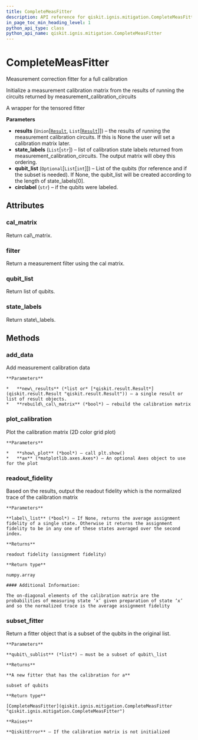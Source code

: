 ```yaml
---
title: CompleteMeasFitter
description: API reference for qiskit.ignis.mitigation.CompleteMeasFitter
in_page_toc_min_heading_level: 1
python_api_type: class
python_api_name: qiskit.ignis.mitigation.CompleteMeasFitter
---
```


# CompleteMeasFitter

<Class id="qiskit.ignis.mitigation.CompleteMeasFitter" isDedicatedPage={true} github="https://github.com/qiskit-community/qiskit-ignis/tree/stable/0.3/qiskit/ignis/mitigation/measurement/fitters.py" signature="CompleteMeasFitter(results, state_labels, qubit_list=None, circlabel='')">
  Measurement correction fitter for a full calibration

  Initialize a measurement calibration matrix from the results of running the circuits returned by measurement\_calibration\_circuits

  A wrapper for the tensored fitter

  **Parameters**

  *   **results** (`Union`\[[`Result`](qiskit.result.Result "qiskit.result.result.Result"), `List`\[[`Result`](qiskit.result.Result "qiskit.result.result.Result")]]) – the results of running the measurement calibration circuits. If this is None the user will set a calibration matrix later.
  *   **state\_labels** (`List`\[`str`]) – list of calibration state labels returned from measurement\_calibration\_circuits. The output matrix will obey this ordering.
  *   **qubit\_list** (`Optional`\[`List`\[`int`]]) – List of the qubits (for reference and if the subset is needed). If None, the qubit\_list will be created according to the length of state\_labels\[0].
  *   **circlabel** (`str`) – if the qubits were labeled.

  ## Attributes

  ### cal\_matrix

  <Attribute id="qiskit.ignis.mitigation.CompleteMeasFitter.cal_matrix">
    Return cal\_matrix.
  </Attribute>

  ### filter

  <Attribute id="qiskit.ignis.mitigation.CompleteMeasFitter.filter">
    Return a measurement filter using the cal matrix.
  </Attribute>

  ### qubit\_list

  <Attribute id="qiskit.ignis.mitigation.CompleteMeasFitter.qubit_list">
    Return list of qubits.
  </Attribute>

  ### state\_labels

  <Attribute id="qiskit.ignis.mitigation.CompleteMeasFitter.state_labels">
    Return state\_labels.
  </Attribute>

  ## Methods

  ### add\_data

  <Function id="qiskit.ignis.mitigation.CompleteMeasFitter.add_data" signature="CompleteMeasFitter.add_data(new_results, rebuild_cal_matrix=True)">
    Add measurement calibration data

    **Parameters**

    *   **new\_results** (*list or* [*qiskit.result.Result*](qiskit.result.Result "qiskit.result.Result")) – a single result or list of result objects.
    *   **rebuild\_cal\_matrix** (*bool*) – rebuild the calibration matrix
  </Function>

  ### plot\_calibration

  <Function id="qiskit.ignis.mitigation.CompleteMeasFitter.plot_calibration" signature="CompleteMeasFitter.plot_calibration(ax=None, show_plot=True)">
    Plot the calibration matrix (2D color grid plot)

    **Parameters**

    *   **show\_plot** (*bool*) – call plt.show()
    *   **ax** (*matplotlib.axes.Axes*) – An optional Axes object to use for the plot
  </Function>

  ### readout\_fidelity

  <Function id="qiskit.ignis.mitigation.CompleteMeasFitter.readout_fidelity" signature="CompleteMeasFitter.readout_fidelity(label_list=None)">
    Based on the results, output the readout fidelity which is the normalized trace of the calibration matrix

    **Parameters**

    **label\_list** (*bool*) – If None, returns the average assignment fidelity of a single state. Otherwise it returns the assignment fidelity to be in any one of these states averaged over the second index.

    **Returns**

    readout fidelity (assignment fidelity)

    **Return type**

    numpy.array

    #### Additional Information:

    The on-diagonal elements of the calibration matrix are the probabilities of measuring state ‘x’ given preparation of state ‘x’ and so the normalized trace is the average assignment fidelity
  </Function>

  ### subset\_fitter

  <Function id="qiskit.ignis.mitigation.CompleteMeasFitter.subset_fitter" signature="CompleteMeasFitter.subset_fitter(qubit_sublist=None)">
    Return a fitter object that is a subset of the qubits in the original list.

    **Parameters**

    **qubit\_sublist** (*list*) – must be a subset of qubit\_list

    **Returns**

    **A new fitter that has the calibration for a**

    subset of qubits

    **Return type**

    [CompleteMeasFitter](qiskit.ignis.mitigation.CompleteMeasFitter "qiskit.ignis.mitigation.CompleteMeasFitter")

    **Raises**

    **QiskitError** – If the calibration matrix is not initialized
  </Function>
</Class>

